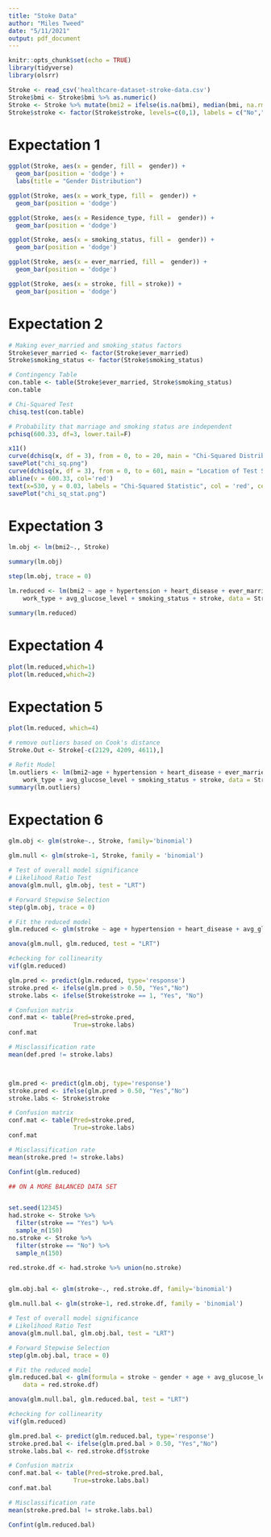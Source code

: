 ```yaml
---
title: "Stoke Data"
author: "Miles Tweed"
date: "5/11/2021"
output: pdf_document
---
```


```r
knitr::opts_chunk$set(echo = TRUE)
library(tidyverse)
library(olsrr)
```

```r
Stroke <- read_csv('healthcare-dataset-stroke-data.csv')
Stroke$bmi <- Stroke$bmi %>% as.numeric()
Stroke <- Stroke %>% mutate(bmi2 = ifelse(is.na(bmi), median(bmi, na.rm = TRUE), bmi)) %>% select(-bmi, -id) %>% filter(gender!="Other")
Stroke$stroke <- factor(Stroke$stroke, levels=c(0,1), labels = c("No","Yes"))
```

# Expectation 1

```r
ggplot(Stroke, aes(x = gender, fill =  gender)) + 
  geom_bar(position = 'dodge') +
  labs(title = "Gender Distribution")

ggplot(Stroke, aes(x = work_type, fill =  gender)) + 
  geom_bar(position = 'dodge')

ggplot(Stroke, aes(x = Residence_type, fill =  gender)) + 
  geom_bar(position = 'dodge')

ggplot(Stroke, aes(x = smoking_status, fill =  gender)) + 
  geom_bar(position = 'dodge')

ggplot(Stroke, aes(x = ever_married, fill =  gender)) + 
  geom_bar(position = 'dodge')

ggplot(Stroke, aes(x = stroke, fill = stroke)) + 
  geom_bar(position = 'dodge')
```


# Expectation 2
```r
# Making ever_married and smoking_status factors
Stroke$ever_married <- factor(Stroke$ever_married)
Stroke$smoking_status <- factor(Stroke$smoking_status)

# Contingency Table
con.table <- table(Stroke$ever_married, Stroke$smoking_status)
con.table

# Chi-Squared Test
chisq.test(con.table)

# Probability that marriage and smoking status are independent
pchisq(600.33, df=3, lower.tail=F)

x11()
curve(dchisq(x, df = 3), from = 0, to = 20, main = "Chi-Squared Distribution with df=3")
savePlot("chi_sq.png")
curve(dchisq(x, df = 3), from = 0, to = 601, main = "Location of Test Statistic")
abline(v = 600.33, col='red')
text(x=530, y = 0.03, labels = "Chi-Squared Statistic", col = 'red', cex = 0.7)
savePlot("chi_sq_stat.png")
```



# Expectation 3
```r
lm.obj <- lm(bmi2~., Stroke)

summary(lm.obj)

step(lm.obj, trace = 0)

lm.reduced <- lm(bmi2 ~ age + hypertension + heart_disease + ever_married + 
    work_type + avg_glucose_level + smoking_status + stroke, data = Stroke)

summary(lm.reduced)
```


# Expectation 4
```r
plot(lm.reduced,which=1)
plot(lm.reduced,which=2)
```

# Expectation 5

```r
plot(lm.reduced, which=4)

# remove outliers based on Cook's distance
Stroke.Out <- Stroke[-c(2129, 4209, 4611),]

# Refit Model
lm.outliers <- lm(bmi2~age + hypertension + heart_disease + ever_married + 
    work_type + avg_glucose_level + smoking_status + stroke, data = Stroke.Out)
summary(lm.outliers)
```


# Expectation 6
```r
glm.obj <- glm(stroke~., Stroke, family='binomial')

glm.null <- glm(stroke~1, Stroke, family = 'binomial')

# Test of overall model significance
# Likelihood Ratio Test
anova(glm.null, glm.obj, test = "LRT")
```



```r
# Forward Stepwise Selection
step(glm.obj, trace = 0)

# Fit the reduced model
glm.reduced <- glm(stroke ~ age + hypertension + heart_disease + avg_glucose_level, data = Stroke, family = 'binomial')

anova(glm.null, glm.reduced, test = "LRT")

#checking for collinearity
vif(glm.reduced)

glm.pred <- predict(glm.reduced, type='response')
stroke.pred <- ifelse(glm.pred > 0.50, "Yes","No")
stroke.labs <- ifelse(Stroke$stroke == 1, "Yes", "No")

# Confusion matrix
conf.mat <- table(Pred=stroke.pred, 
                  True=stroke.labs)
conf.mat

# Misclassification rate
mean(def.pred != stroke.labs)



glm.pred <- predict(glm.obj, type='response')
stroke.pred <- ifelse(glm.pred > 0.50, "Yes","No")
stroke.labs <- Stroke$stroke

# Confusion matrix
conf.mat <- table(Pred=stroke.pred, 
                  True=stroke.labs)
conf.mat

# Misclassification rate
mean(stroke.pred != stroke.labs)

Confint(glm.reduced)

## ON A MORE BALANCED DATA SET


set.seed(12345)
had.stroke <- Stroke %>% 
  filter(stroke == "Yes") %>% 
  sample_n(150)
no.stroke <- Stroke %>% 
  filter(stroke == "No") %>% 
  sample_n(150)

red.stroke.df <- had.stroke %>% union(no.stroke)


glm.obj.bal <- glm(stroke~., red.stroke.df, family='binomial')

glm.null.bal <- glm(stroke~1, red.stroke.df, family = 'binomial')

# Test of overall model significance
# Likelihood Ratio Test
anova(glm.null.bal, glm.obj.bal, test = "LRT")

# Forward Stepwise Selection
step(glm.obj.bal, trace = 0)

# Fit the reduced model
glm.reduced.bal <- glm(formula = stroke ~ gender + age + avg_glucose_level, family = "binomial", 
    data = red.stroke.df)

anova(glm.null.bal, glm.reduced.bal, test = "LRT")

#checking for collinearity
vif(glm.reduced)

glm.pred.bal <- predict(glm.reduced.bal, type='response')
stroke.pred.bal <- ifelse(glm.pred.bal > 0.50, "Yes","No")
stroke.labs.bal <- red.stroke.df$stroke

# Confusion matrix
conf.mat.bal <- table(Pred=stroke.pred.bal, 
                  True=stroke.labs.bal)
conf.mat.bal

# Misclassification rate
mean(stroke.pred.bal != stroke.labs.bal)

Confint(glm.reduced.bal)
```